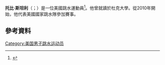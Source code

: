 {{blpsources|time=2015-07-14T03:33:37+00:00}}
'''托比·斯坦利'''（{{lang-en|Toby Stanley}}；{{bd|1992年|4月9日}}）是一位美國跳水運動員<ref>{{Cite web |url=http://www.usadiving.org/divers/toby-stanley/ |title=Toby Stanley |access-date=2015-07-14 |archive-date=2016-03-04 |archive-url=https://web.archive.org/web/20160304140613/http://www.usadiving.org/divers/toby-stanley/ |dead-url=yes }}</ref>。他曾就讀於杜克大學。從2010年開始，他代表美國國家跳水隊參加賽事。
==參考資料==
{{Reflist}}

{{DEFAULTSORT:Stanley}}
[[Category:美国男子跳水运动员|Category:美国男子跳水运动员]]
{{US-sport-bio-stub}}